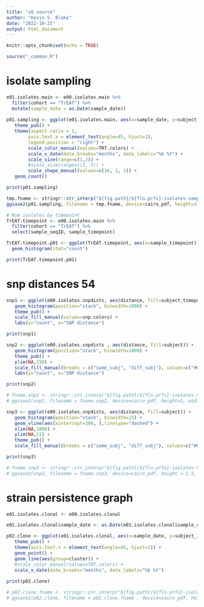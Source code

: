 ```yaml
---
title: "s0_source"
author: "Kevin S. Blake"
date: "2022-10-25"
output: html_document
---
```


```r
knitr::opts_chunk$set(echo = TRUE)

source("_common.R")
```

# isolate sampling

```r

e01.isolates.main <- e00.isolates.main %>%
  filter(cohort == "TrEAT") %>%
  mutate(sample_date = as.Date(sample_date))
  
p01.sampling <- ggplot(e01.isolates.main, aes(x=sample_date, y=subject_ID, color=subject_TRT)) +
   theme_pub() +
   theme(aspect.ratio = 1,
        axis.text.x = element_text(angle=45, hjust=1),
        legend.position = "right") +
        scale_color_manual(values=TRT.colors) +
        scale_x_date(date_breaks="months", date_labels="%b %Y") +
        scale_size(range=c(1,2)) +
        #scale_size(range=c(2, 5)) +
        scale_shape_manual(values=c(16, 1, 1)) +
   geom_count()

print(p01.sampling)

tmp.fname <- stringr::str_interp("${fig.path}/${fln.prfx}-isolates-sampling_v1_KSB.pdf")
ggsave2(p01.sampling, filename = tmp.fname, device=cairo_pdf, height=3)

# Num isolates by timepoint
TrEAT.timepoint <- e00.isolates.main %>%
  filter(cohort == "TrEAT") %>%
  select(sample_seqID, sample_timepoint)

TrEAT.timepoint.p01 <- ggplot(TrEAT.timepoint, aes(x=sample_timepoint)) +
  geom_histogram(stat="count")

print(TrEAT.timepoint.p01)

```

# snp distances 54

```r

snp1 <- ggplot(e00.isolates.snpdists, aes(distance, fill=subject_timepoint)) +
   geom_histogram(position="stack", binwidth=1000) +
   theme_pub() +
   scale_fill_manual(values=snp.colors) +
   labs(y="count", x="SNP distance")

print(snp1)

snp2 <- ggplot(e00.isolates.snpdists , aes(distance, fill=subject)) +
   geom_histogram(position="stack", binwidth=1000) +
   theme_pub() +
   ylim(NA,150) +
   scale_fill_manual(breaks = c("same_subj", "diff_subj"), values=c("#00BFC4","#C7C8C7")) +
   labs(y="count", x="SNP distance")

print(snp2)

# fname.snp2 <- stringr::str_interp("${fig.path}/${fln.prfx}-isolates-SNP-54_subj_v2_KSB.pdf")
# ggsave2(snp2, filename = fname.snp2, device=cairo_pdf, height=3, width=5)

snp3 <- ggplot(e00.isolates.snpdists, aes(distance, fill=subject)) +
   geom_histogram(position="stack", binwidth=25) +
   geom_vline(aes(xintercept=200, ),linetype="dashed") +
   xlim(NA,1000) +
   ylim(NA,11) +
   theme_pub() +
   scale_fill_manual(breaks = c("same_subj", "diff_subj"), values=c("#00BFC4","#C7C8C7"))

print(snp3)

# fname.snp3 <- stringr::str_interp("${fig.path}/${fln.prfx}-isolates-SNP-54_subj-ZOOM_v2_KSB.pdf")
# ggsave2(snp3, filename = fname.snp3, device=cairo_pdf, height = 1.5, width = 1.5)

```

# strain persistence graph

```r
e01.isolates.clonal <- e00.isolates.clonal

e01.isolates.clonal$sample_date <- as.Date(e01.isolates.clonal$sample_date)

p02.clone <- ggplot(e01.isolates.clonal, aes(x=sample_date, y=subject_ID, color=Mlst_info)) +
   theme_pub() +
   theme(axis.text.x = element_text(angle=45, hjust=1)) +
   geom_point() +
   geom_line(aes(group=cluster)) +
   #scale_color_manual(values=TRT.colors) +
   scale_x_date(date_breaks="months", date_labels="%b %Y")
   
print(p02.clone)

# p02.clone.fname <- stringr::str_interp("${fig.path}/${fln.prfx}-isolates-clonal-persistence_v1_KSB.pdf")
# ggsave2(p02.clone, filename = p02.clone.fname , device=cairo_pdf, height=3, width=5.5)

```
